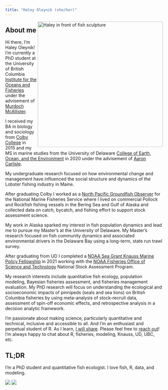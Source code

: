 ```yaml
---
title: "Haley Oleynik (she/her)"
---
```


<img align="right" src="./images/IMG_5550.JPG" width="400" alt="Haley in front of fish sculpture">  

## About me 

Hi there, I'm Haley Oleynik! I'm currently a PhD student at the University of British Columbia [Institute for the Oceans and Fisheries](https://oceans.ubc.ca/) under the advisement of [Murdoch McAllister](https://oceans.ubc.ca/murdoch-mcallister/).

I received my BA in biology and sociology from [Colby College](https://www.colby.edu/) in 2015 and my MS in marine studies from the University of Delaware [College of Earth, Ocean, and the Environment](https://www.udel.edu/academics/colleges/ceoe/) in 2020 under the advisement of [Aaron Carlisle](https://www.udel.edu/academics/colleges/ceoe/departments/smsp/faculty/aaron-carlisle/). 

My undergraduate research focused on how environmental change and management have influenced the social structure and dynamics of the Lobster fishing industry in Maine. 

After graduating Colby I worked as a [North Pacific Groundfish Observer](https://www.fisheries.noaa.gov/alaska/fisheries-observers/north-pacific-observer-program) for the National Marine Fisheries Service where I lived on commercial Pollock and Rockfish fishing vessels in the Bering Sea and Gulf of Alaska and collected data on catch, bycatch, and fishing effort to support stock assessment science. 

My work in Alaska sparked my interest in fish population dynamics and lead me to pursue my Master's at the University of Delaware. My Master's research focused on fish community dynamics and associated environmental drivers in the Delaware Bay using a long-term, state run trawl survey.

After graduating from UD I completed a [NOAA Sea Grant Knauss Marine Policy Fellowship](https://seagrant.noaa.gov/Knauss-Fellowship-Program) in 2021 working with the [NOAA Fisheries Office of Science and Technology](https://www.fisheries.noaa.gov/about/office-science-and-technology) National Stock Assessment Program.

My research interests include quantitative fish ecology, population modeling, Bayesian fisheries assessment, and fisheries management evaluation. My PhD research will focus on understanding the ecological and socioeconomic impacts of pinnipeds (seals and sea lions) on British Columbia fisheries by using meta-analysis of stock-recruit data, assessment of spin-off economic effects, and retrospective analysis in a decision analytic framework. 

I'm passionate about making science, particularly quantitative and technical, inclusive and accessible to all. And I'm an enthusiast and perpetual student of R. As I learn, [I will share](https://haleyoleynik-noaa.github.io/HaleyOleynik/info.html). Please feel free to [reach out](https://haleyoleynik-noaa.github.io/HaleyOleynik/index.html)! I'm always happy to chat about R, fisheries, modeling, Knauss, UD, UBC, etc. 

## TL;DR

I'm a PhD student and quantitative fish ecologist. I love fish, R, data, and modeling. 

![](./images/picwithfish.jpg)
![](./images/Alaska2.jpeg)

